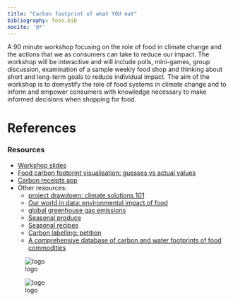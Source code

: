 ```yaml
---
title: "Carbon footprint of what YOU eat"
bibliography: foss.bib
nocite: '@*'
---
```


<head>
<!-- Google tag (gtag.js) -->
<script async src = 'https://www.googletagmanager.com/gtag/js?id=G-YPS8M99VT4'> </script>
<script>
  window.dataLayer = window.dataLayer || [];
  function gtag(){dataLayer.push(arguments);}
  gtag('js', new Date());
  
  gtag('config', 'G-YPS8M99VT4')
</script>
</head>
<link rel="stylesheet" href="style.css">
<div id="top">

<div id="desc">
A 90 minute workshop focusing on the role of food in climate change and the actions that we as consumers can take to reduce our impact. The workshop will be interactive and will include polls, mini-games, group discussion, examination of a sample weekly food shop and thinking about short and long-term goals to reduce individual impact. The aim of the workshop is to demystify the role of food systems in climate change and to inform and empower consumers with knowledge necessary to make informed decisions when shopping for food.

# References
<div id="refs"> </div>
</div>

<div id="list">
### Resources
- <a class="link-foss" href="https://presenter.ahaslides.com/share/carbon-footprint-of-what-you-eat-1633969225439-5llkplf051"> Workshop slides </a>
- <a class="link-foss" href="images/CF_quiz.html"> Food carbon footprint visualisation: guesses vs actual values </a>
- <a class="link-foss" href="https://carbon-recpt.herokuapp.com/"> Carbon receipts app </a>
- <div class="link-foss"> Other resources:</div>
    - <a class="link-foss" href="https://www.drawdown.org/climate-solutions-101/">
      project drawdown: climate solutions 101 </a>
    - <a class="link-foss" href="https://ourworldindata.org/environmental-impacts-of-food">
      Our world in data: environmental impact of food </a>
    - <a class="link-foss" href = "https://www.epa.gov/ghgemissions/global-greenhouse-gas-emissions-data">
    global greenhouse gas emissions </a>
    - <a class="link-foss" href=" https://www.bbcgoodfood.com/seasonal-calendar">Seasonal produce </a>
    - <a class="link-foss" href="https://www.bbcgoodfood.com/recipes/collection/autumn-recipes"> Seasonal recipes </a>
    - <a class="link-foss" href=" https://petition.parliament.uk/petitions/600253/sponsors/new?token=WRejkKz_9fK8UxIXz6pT"> Carbon labelling: petition </a>
    - <a class="link-foss" href="https://figshare.com/articles/dataset/SU-EATABLE_LIFE_a_comprehensive_database_of_carbon_and_water_footprints_of_food_commodities/13271111 "> A comprehensive database of carbon and water footprints of food commodities  </a>


    
   

</div>
</div>
  
  
<div class="logos_bottom">
<div class="logo"> ![logo](images/FOSS_title.png) </div>
<div class="logo"> ![logo](images/ESRC_FOSS.jpg) </div>

</div>


